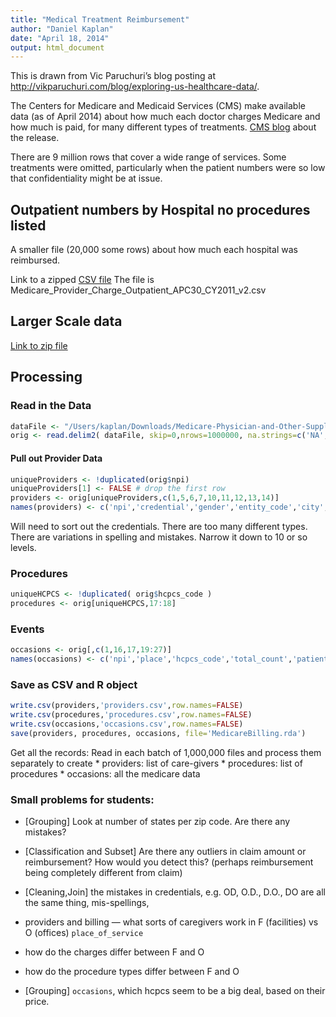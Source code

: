```yaml
---
title: "Medical Treatment Reimbursement"
author: "Daniel Kaplan"
date: "April 18, 2014"
output: html_document
---
```


This is drawn from Vic Paruchuri's blog posting at <http://vikparuchuri.com/blog/exploring-us-healthcare-data/>.

The Centers for Medicare and Medicaid Services (CMS) make available data (as of April 2014) about how much each doctor charges Medicare and how much is paid, for many different types of treatments.  [CMS blog](http://blog.cms.gov/2014/04/09/historic-release-of-data-delivers-unprecedented-transparency-on-the-medical-services-physicians-provide-and-how-much-they-are-paid/) about the release.

There are 9 million rows that cover a wide range of services.  Some treatments were omitted, particularly when the patient numbers were so low that confidentiality might be at issue.

## Outpatient numbers by Hospital no procedures listed

A smaller file (20,000 some rows) about how much each hospital was reimbursed.

Link to a zipped [CSV file](http://www.cms.gov/Research-Statistics-Data-and-Systems/Statistics-Trends-and-Reports/Medicare-Provider-Charge-Data/Downloads/OPPS_APC_CSV.zip)  The file is Medicare_Provider_Charge_Outpatient_APC30_CY2011_v2.csv

## Larger Scale data

[Link to zip file](http://www.cms.gov/apps/ama/license-2011.asp?file=http://download.cms.gov/Research-Statistics-Data-and-Systems/Statistics-Trends-and-Reports/Medicare-Provider-Charge-Data/Downloads/Medicare-Physician-and-Other-Supplier-PUF-CY2012.zip)

## Processing

### Read in the Data

```r
dataFile <- "/Users/kaplan/Downloads/Medicare-Physician-and-Other-Supplier-PUF-CY2012/Medicare-Physician-and-Other-Supplier-PUF-CY2012.txt"
orig <- read.delim2( dataFile, skip=0,nrows=1000000, na.strings=c('NA','') )
```

#### Pull out Provider Data

```r
uniqueProviders <- !duplicated(orig$npi)
uniqueProviders[1] <- FALSE # drop the first row
providers <- orig[uniqueProviders,c(1,5,6,7,10,11,12,13,14)]
names(providers) <- c('npi','credential','gender','entity_code','city','zip','state','country','provider_type')
```

Will need to sort out the credentials.  There are too many different types. There are variations in spelling and mistakes.  Narrow it down to 10 or so levels.

### Procedures

```r
uniqueHCPCS <- !duplicated( orig$hcpcs_code )
procedures <- orig[uniqueHCPCS,17:18]
```

### Events

```r
occasions <- orig[,c(1,16,17,19:27)]
names(occasions) <- c('npi','place','hcpcs_code','total_count','patient_count','patient_days','allowed_average','allowed_std','submitted_average','submitted_std','payment_average','payment_std')
```

### Save as CSV and R object

```r
write.csv(providers,'providers.csv',row.names=FALSE)
write.csv(procedures,'procedures.csv',row.names=FALSE)
write.csv(occasions,'occasions.csv',row.names=FALSE)
save(providers, procedures, occasions, file='MedicareBilling.rda')
```


Get all the records: Read in each batch of 1,000,000 files and process them separately to create
* providers: list of care-givers
* procedures: list of procedures
* occasions: all the medicare data



### Small problems for students: 

* [Grouping] Look at number of states per zip code.  Are there any mistakes?
* [Classification and Subset] Are there any outliers in claim amount or reimbursement?  How would you detect this?  (perhaps reimbursement being completely different from claim)
* [Cleaning,Join] the mistakes in credentials, e.g. OD, O.D., D.O., DO are all the same thing, mis-spellings, 

* providers and billing --- what sorts of caregivers work in F (facilities) vs O (offices) `place_of_service`
* how do the charges differ between F and O
* how do the procedure types differ between F and O

* [Grouping] `occasions`, which hcpcs seem to be a big deal, based on their price.
